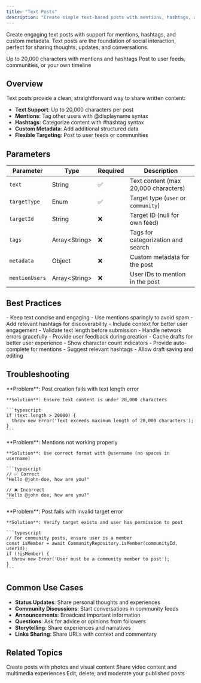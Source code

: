 ```yaml
---
title: "Text Posts"
description: "Create simple text-based posts with mentions, hashtags, and rich formatting"
---
```


Create engaging text posts with support for mentions, hashtags, and custom metadata. Text posts are the foundation of social interaction, perfect for sharing thoughts, updates, and conversations.

<CardGroup cols={2}>
  <Card title="Rich Text Support" icon="text">
    Up to 20,000 characters with mentions and hashtags
  </Card>
  <Card title="Flexible Targeting" icon="users-viewfinder">
    Post to user feeds, communities, or your own timeline
  </Card>
</CardGroup>

## Overview

Text posts provide a clean, straightforward way to share written content:

- **Text Support**: Up to 20,000 characters per post
- **Mentions**: Tag other users with @displayname syntax
- **Hashtags**: Categorize content with #hashtag syntax  
- **Custom Metadata**: Add additional structured data
- **Flexible Targeting**: Post to user feeds or communities

## Parameters

| Parameter | Type | Required | Description |
|-----------|------|----------|-------------|
| `text` | String | ✅ | Text content (max 20,000 characters) |
| `targetType` | Enum | ✅ | Target type (`user` or `community`) |
| `targetId` | String | ❌ | Target ID (null for own feed) |
| `tags` | Array\<String\> | ❌ | Tags for categorization and search |
| `metadata` | Object | ❌ | Custom metadata for the post |
| `mentionUsers` | Array\<String\> | ❌ | User IDs to mention in the post |


## Best Practices

<AccordionGroup>
  <Accordion title="Content Guidelines">
    - Keep text concise and engaging
    - Use mentions sparingly to avoid spam
    - Add relevant hashtags for discoverability
    - Include context for better user engagement
  </Accordion>
  
  <Accordion title="Technical Implementation">
    - Validate text length before submission
    - Handle network errors gracefully
    - Provide user feedback during creation
    - Cache drafts for better user experience
  </Accordion>
  
  <Accordion title="User Experience">
    - Show character count indicators
    - Provide auto-complete for mentions
    - Suggest relevant hashtags
    - Allow draft saving and editing
  </Accordion>
</AccordionGroup>

## Troubleshooting

<AccordionGroup>
  <Accordion title="Text Length Validation" icon="ruler">
    **Problem**: Post creation fails with text length error
    
    **Solution**: Ensure text content is under 20,000 characters
    
    ```typescript
    if (text.length > 20000) {
      throw new Error('Text exceeds maximum length of 20,000 characters');
    }
    ```
  </Accordion>
  
  <Accordion title="Mention Format Issues" icon="at">
    **Problem**: Mentions not working properly
    
    **Solution**: Use correct format with @username (no spaces in username)
    
    ```typescript
    // ✅ Correct
    "Hello @john-doe, how are you?"
    
    // ❌ Incorrect  
    "Hello @john doe, how are you?"
    ```
  </Accordion>
  
  <Accordion title="Target Validation" icon="users-viewfinder">
    **Problem**: Post fails with invalid target error
    
    **Solution**: Verify target exists and user has permission to post
    
    ```typescript
    // For community posts, ensure user is a member
    const isMember = await CommunityRepository.isMember(communityId, userId);
    if (!isMember) {
      throw new Error('User must be a community member to post');
    }
    ```
  </Accordion>
</AccordionGroup>

## Common Use Cases

- **Status Updates**: Share personal thoughts and experiences
- **Community Discussions**: Start conversations in community feeds
- **Announcements**: Broadcast important information
- **Questions**: Ask for advice or opinions from followers
- **Storytelling**: Share experiences and narratives
- **Links Sharing**: Share URLs with context and commentary

## Related Topics

<CardGroup cols={3}>
  <Card title="Image Posts" href="./image-post" icon="image">
    Create posts with photos and visual content
  </Card>
  <Card title="Video Posts" href="./video-post" icon="video">
    Share video content and multimedia experiences
  </Card>
  <Card title="Post Management" href="../management/overview" icon="gear">
    Edit, delete, and moderate your published posts
  </Card>
</CardGroup>